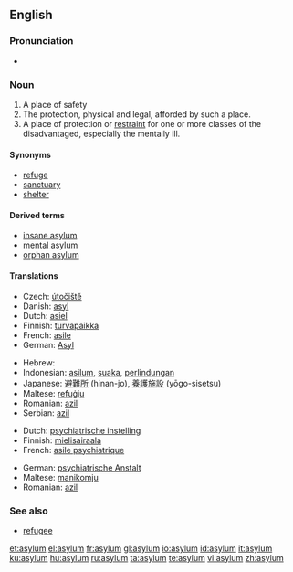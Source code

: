 ==English==

===Pronunciation===
* {{audio|en-us-asylum.ogg|Audio (US)}}

===Noun===
{{en-noun}}

# A place of safety
# The protection, physical and legal, afforded by such a place.
# A place of protection or [[restraint]] for one or more classes of the disadvantaged, especially the mentally ill.

====Synonyms====
* [[refuge]]
* [[sanctuary]]
* [[shelter]]

====Derived terms====
* [[insane asylum]]
* [[mental asylum]]
* [[orphan asylum]]

====Translations====
{{trans-top|place of safety}}
* Czech: [[útočiště]] {{n}}
* Danish: [[asyl]] {{n}}
* Dutch: [[asiel]] {{n}}
* Finnish: [[turvapaikka]]
* French: [[asile]] {{m}}
* German: [[Asyl]] {{m}}
{{trans-mid}}
* Hebrew: {{he-translation|הקדש|hekdeish}}
* Indonesian: [[asilum]], [[suaka]], [[lindung|perlindungan]]
* Japanese: [[避難所]] (hinan-jo), [[養護施設]] (yōgo-sisetsu)
* Maltese: [[refuġju]]
* Romanian: [[azil]] {{n}}
* Serbian: [[azil]] {{m}}
{{trans-bottom}}

{{trans-top|Mental asylum}}
* Dutch: [[psychiatrische instelling]] {{f}}
* Finnish: [[mielisairaala]]
* French: [[asile psychiatrique]] {{m}}
{{trans-mid}}
* German: [[psychiatrische Anstalt]] {{f}}
* Maltese: [[manikomju]]
* Romanian: [[azil]] {{n}}
{{trans-bottom}}

===See also===

* [[refugee]]

[[et:asylum]]
[[el:asylum]]
[[fr:asylum]]
[[gl:asylum]]
[[io:asylum]]
[[id:asylum]]
[[it:asylum]]
[[ku:asylum]]
[[hu:asylum]]
[[ru:asylum]]
[[ta:asylum]]
[[te:asylum]]
[[vi:asylum]]
[[zh:asylum]]